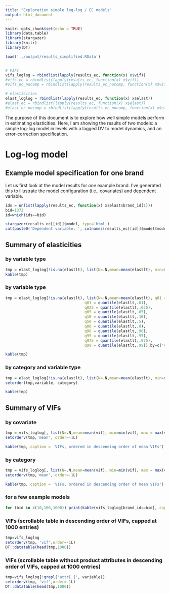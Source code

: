 ```yaml
---
title: "Exploration simple log-log / EC models"
output: html_document
---
```


```r
knitr::opts_chunk$set(echo = TRUE)
library(data.table)
library(stargazer)
library(knitr)
library(DT)

load('../output/results_simplified.RData')


# VIFs
vifs_loglog = rbindlist(lapply(results_ec, function(x) x$vif))
#vifs_ec = rbindlist(lapply(results_ec, function(x) x$vif))
#vifs_ec_nocomp = rbindlist(lapply(results_ec_nocomp, function(x) x$vif))

# elasticities
elast_loglog = rbindlist(lapply(results_ec, function(x) x$elast))
#elast_ec = rbindlist(lapply(results_ec, function(x) x$elast))
#elast_ec_nocomp = rbindlist(lapply(results_ec_nocomp, function(x) x$elast))

```

The purpose of this document is to explore how well simple models perform in estimating elasticities.
Here, I am showing the results of two models: a simple log-log model in levels with a lagged DV to model dynamics, and an error-correction specification.


# Log-log model

## Example model specification for one brand

Let us first look at the model results for *one* example brand. I've generated this to illustrate the model configuration (i.e., covariates) and dependent variable.

```r
ids = unlist(lapply(results_ec, function(x) x$elast$brand_id[1]))
bid=1372
id=which(ids==bid)

stargazer(results_ec[[id]]$model, type='html')
cat(paste0('Dependent variable: ', colnames(results_ec[[id]]$model$model)[id]), fill =T)

```

## Summary of elasticities

### by variable type

```r

tmp = elast_loglog[!is.na(elastlt), list(N=.N,mean=mean(elastlt), min=min(elastlt), max = max(elastlt), sd=sd(elastlt)),by=c('variable')]
kable(tmp)
```

### by variable type

```r

tmp = elast_loglog[!is.na(elastlt), list(N=.N,mean=mean(elastlt), q01 = quantile(elastlt,.01),
                                   q01 = quantile(elastlt,.01),
                                   q025 = quantile(elastlt,.025),
                                   q05 = quantile(elastlt,.05),
                                   q10 = quantile(elastlt,.10),
                                   q50 = quantile(elastlt,.5),
                                   q80 = quantile(elastlt,.8),
                                   q90 = quantile(elastlt,.90),
                                   q95 = quantile(elastlt,.95),
                                   q975 = quantile(elastlt,.975),
                                   q99 = quantile(elastlt,.99)),by=c('variable')]

kable(tmp)
```

### by category and variable type

```r

tmp = elast_loglog[!is.na(elastlt), list(N=.N,mean=mean(elastlt), min=min(elastlt), max = max(elastlt), sd=sd(elastlt)),by=c('variable', 'category')]
setorder(tmp,variable, category)

kable(tmp)

```

## Summary of VIFs

### by covariate

```r

tmp = vifs_loglog[, list(N=.N,mean=mean(vif), min=min(vif), max = max(vif)),by=c('variable')]
setorderv(tmp,'mean', order=-1L)

kable(tmp, caption = 'VIFs, ordered in descending order of mean VIFs')

```

### by category

```r

tmp = vifs_loglog[, list(N=.N,mean=mean(vif), min=min(vif), max = max(vif)),by=c('category')]
setorderv(tmp,'mean', order=-1L)

kable(tmp, caption = 'VIFs, ordered in descending order of mean VIFs')

```

### for a few example models

```r
for (bid in c(10,100,1000)) print(kable(vifs_loglog[brand_id==bid], caption = paste0('VIFs for brand_id ', bid)))
```

### VIFs (scrollable table in descending order of VIFs, capped at 1000 entries)

```r

tmp=vifs_loglog
setorderv(tmp, 'vif',order=-1L)
DT::datatable(head(tmp,1000))
```


### VIFs (scrollable table without product attributes in descending order of VIFs, capped at 1000 entries)

```r

tmp=vifs_loglog[!grepl('attr[_]', variable)]
setorderv(tmp, 'vif',order=-1L)
DT::datatable(head(tmp,1000))
```

